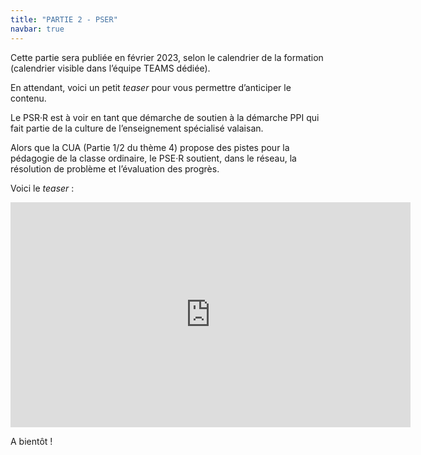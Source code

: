 ```yaml
---
title: "PARTIE 2 - PSER"
navbar: true
---
```


Cette partie sera publiée en février 2023, selon le calendrier de la formation (calendrier visible dans l'équipe TEAMS dédiée).

En attendant, voici un petit *teaser* pour vous permettre d'anticiper le contenu.

Le PSR·R est à voir en tant que démarche de soutien à la démarche PPI qui fait partie de la culture de l'enseignement spécialisé valaisan.

Alors que la CUA (Partie 1/2 du thème 4) propose des pistes pour la pédagogie de la classe ordinaire, le PSE·R soutient, dans le réseau, la résolution de problème et l'évaluation des progrès.

Voici le *teaser* : 

<iframe width="640" height="360" src="https://tube.switch.ch/embed/ey3PZxcDkD" frameborder="0" allow="fullscreen" allowfullscreen></iframe>
A bientôt !
